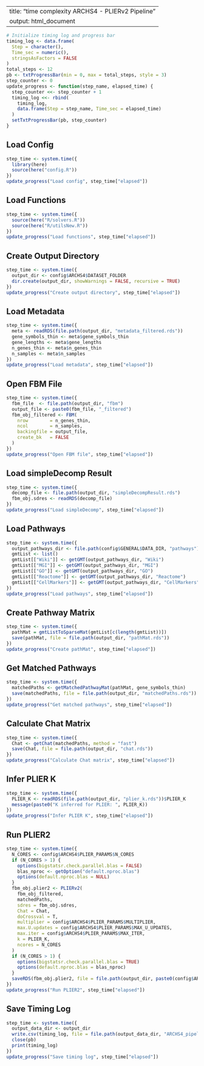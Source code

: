 
---
title: "time complexity ARCHS4 - PLIERv2 Pipeline"
output: html_document
---

```r
# Initialize timing log and progress bar
timing_log <- data.frame(
  Step = character(),
  Time_sec = numeric(),
  stringsAsFactors = FALSE
)
total_steps <- 12
pb <- txtProgressBar(min = 0, max = total_steps, style = 3)
step_counter <- 0
update_progress <- function(step_name, elapsed_time) {
  step_counter <<- step_counter + 1
  timing_log <<- rbind(
    timing_log,
    data.frame(Step = step_name, Time_sec = elapsed_time)
  )
  setTxtProgressBar(pb, step_counter)
}
```

## Load Config
```r
step_time <- system.time({
  library(here)
  source(here("config.R"))
})
update_progress("Load config", step_time["elapsed"])
```

## Load Functions
```r
step_time <- system.time({
  source(here("R/solvers.R"))
  source(here("R/utilsNew.R"))
})
update_progress("Load functions", step_time["elapsed"])
```

## Create Output Directory
```r
step_time <- system.time({
  output_dir <- config$ARCHS4$DATASET_FOLDER
  dir.create(output_dir, showWarnings = FALSE, recursive = TRUE)
})
update_progress("Create output directory", step_time["elapsed"])
```

## Load Metadata
```r
step_time <- system.time({
  meta <- readRDS(file.path(output_dir, "metadata_filtered.rds"))
  gene_symbols_thin <- meta$gene_symbols_thin
  gene_lengths <- meta$gene_lengths
  n_genes_thin <- meta$n_genes_thin
  n_samples <- meta$n_samples
})
update_progress("Load metadata", step_time["elapsed"])
```

## Open FBM File
```r
step_time <- system.time({
  fbm_file  <- file.path(output_dir, "fbm")
  output_file <- paste0(fbm_file, "_filtered")
  fbm_obj_filtered <- FBM(
    nrow        = n_genes_thin,
    ncol        = n_samples,
    backingfile = output_file,
    create_bk   = FALSE
  )
})
update_progress("Open FBM file", step_time["elapsed"])
```

## Load simpleDecomp Result
```r
step_time <- system.time({
  decomp_file <- file.path(output_dir, "simpleDecompResult.rds")
  fbm_obj.sdres <- readRDS(decomp_file)
})
update_progress("Load simpleDecomp", step_time["elapsed"])
```

## Load Pathways
```r
step_time <- system.time({
  output_pathways_dir <- file.path(config$GENERAL$DATA_DIR, "pathways")
  gmtList <- list()
  gmtList[["Wiki"]] <- getGMT(output_pathways_dir, "Wiki")
  gmtList[["MGI"]] <- getGMT(output_pathways_dir, "MGI")
  gmtList[["GO"]] <- getGMT(output_pathways_dir, "GO")
  gmtList[["Reactome"]] <- getGMT(output_pathways_dir, "Reactome")
  gmtList[["CellMarkers"]] <- getGMT(output_pathways_dir, "CellMarkers")
})
update_progress("Load pathways", step_time["elapsed"])
```

## Create Pathway Matrix
```r
step_time <- system.time({
  pathMat = gmtListToSparseMat(gmtList[c(length(gmtList))])
  save(pathMat, file = file.path(output_dir, "pathMat.rds"))
})
update_progress("Create pathMat", step_time["elapsed"])
```

## Get Matched Pathways
```r
step_time <- system.time({
  matchedPaths <- getMatchedPathwayMat(pathMat, gene_symbols_thin)
  save(matchedPaths, file = file.path(output_dir, "matchedPaths.rds"))
})
update_progress("Get matched pathways", step_time["elapsed"])
```

## Calculate Chat Matrix
```r
step_time <- system.time({
  Chat <- getChat(matchedPaths, method = "fast")
  save(Chat, file = file.path(output_dir, "chat.rds"))
})
update_progress("Calculate Chat matrix", step_time["elapsed"])
```

## Infer PLIER K
```r
step_time <- system.time({
  PLIER_K <- readRDS(file.path(output_dir, "plier_k.rds"))$PLIER_K
  message(paste0("K inferred for PLIER: ", PLIER_K))
})
update_progress("Infer PLIER K", step_time["elapsed"])
```

## Run PLIER2
```r
step_time <- system.time({
  N_CORES <- config$ARCHS4$PLIER_PARAMS$N_CORES
  if (N_CORES > 1) {
    options(bigstatsr.check.parallel.blas = FALSE)
    blas_nproc <- getOption("default.nproc.blas")
    options(default.nproc.blas = NULL)
  }
  fbm_obj.plier2 <- PLIERv2(
    fbm_obj_filtered,
    matchedPaths,
    sdres = fbm_obj.sdres,
    Chat = Chat,
    doCrossval = T,
    multiplier = config$ARCHS4$PLIER_PARAMS$MULTIPLIER,
    max.U.updates = config$ARCHS4$PLIER_PARAMS$MAX_U_UPDATES,
    max.iter = config$ARCHS4$PLIER_PARAMS$MAX_ITER,
    k = PLIER_K,
    ncores = N_CORES
  )
  if (N_CORES > 1) {
    options(bigstatsr.check.parallel.blas = TRUE)
    options(default.nproc.blas = blas_nproc)
  }
  saveRDS(fbm_obj.plier2, file = file.path(output_dir, paste0(config$ARCHS4$DATASET_NAME, "_PLIER2.rds")))
})
update_progress("Run PLIER2", step_time["elapsed"])
```

## Save Timing Log
```r
step_time <- system.time({
  output_data_dir <- output_dir
  write.csv(timing_log, file = file.path(output_data_dir, "ARCHS4_pipeline_timings.csv"), row.names = FALSE)
  close(pb)
  print(timing_log)
})
update_progress("Save timing log", step_time["elapsed"])
```
